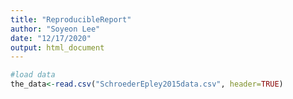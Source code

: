 ```yaml
---
title: "ReproducibleReport"
author: "Soyeon Lee"
date: "12/17/2020"
output: html_document
---
```

```r
#load data
the_data<-read.csv("SchroederEpley2015data.csv", header=TRUE)
```

